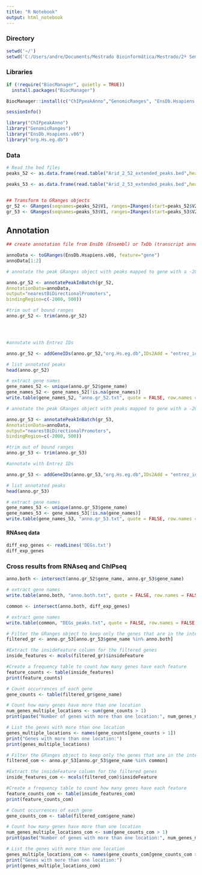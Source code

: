 ```yaml
---
title: "R Notebook"
output: html_notebook
---
```


### Directory

```r
setwd('~/')
setwd('C:/Users/andre/Documents/Mestrado Bioinformática/Mestrado/2º Semestre/OMICs/Aulas praticas/Projecto')
```

### Libraries

```r
if (!require("BiocManager", quietly = TRUE))
  install.packages("BiocManager")

BiocManager::install(c("ChIPpeakAnno","GenomicRanges", "EnsDb.Hsapiens.v86", "org.Hs.eg.db"))
```
```r
sessionInfo()
```


```r
library("ChIPpeakAnno")
library("GenomicRanges")
library("EnsDb.Hsapiens.v86")
library("org.Hs.eg.db")
```

### Data

```r
# Read the bed files
peaks_52 <- as.data.frame(read.table("Arid_2_52_extended_peaks.bed",header = FALSE, sep="\t",stringsAsFactors=FALSE))

peaks_53 <- as.data.frame(read.table("Arid_2_53_extended_peaks.bed",header = FALSE, sep="\t",stringsAsFactors=FALSE))


## Transform to GRanges objects
gr_52 <- GRanges(seqnames=peaks_52$V1, ranges=IRanges(start=peaks_52$V2, end=peaks_52$V3))
gr_53 <- GRanges(seqnames=peaks_53$V1, ranges=IRanges(start=peaks_53$V2, end=peaks_53$V3))

```

## Annotation

```r
## create annotation file from EnsDb (Ensembl) or TxDb (transcript annotation) packages

annoData <- toGRanges(EnsDb.Hsapiens.v86, feature="gene")
annoData[1:2]
```

```r
# annotate the peak GRanges object with peaks mapped to gene with a -2000 and 500 bp window around the TSS

anno.gr_52 <- annotatePeakInBatch(gr_52, 
AnnotationData=annoData, 
output="nearestBiDirectionalPromoters",
bindingRegion=c(-2000, 500))

#trim out of bound ranges
anno.gr_52 <- trim(anno.gr_52)




#annotate with Entrez IDs

anno.gr_52 <- addGeneIDs(anno.gr_52,"org.Hs.eg.db",IDs2Add = "entrez_id")

# list annotated peaks
head(anno.gr_52)

# extract gene names
gene_names_52 <- unique(anno.gr_52$gene_name)
gene_names_52 <- gene_names_52[!is.na(gene_names)]
write.table(gene_names_52, "anno.gr_52.txt", quote = FALSE, row.names = FALSE, col.names = FALSE)

```

```r
# annotate the peak GRanges object with peaks mapped to gene with a -2000 and 500 bp window around the TSS

anno.gr_53 <- annotatePeakInBatch(gr_53, 
AnnotationData=annoData, 
output="nearestBiDirectionalPromoters",
bindingRegion=c(-2000, 500))

#trim out of bound ranges
anno.gr_53 <- trim(anno.gr_53)

#annotate with Entrez IDs

anno.gr_53 <- addGeneIDs(anno.gr_53,"org.Hs.eg.db",IDs2Add = "entrez_id")

# list annotated peaks
head(anno.gr_53)

# extract gene names
gene_names_53 <- unique(anno.gr_53$gene_name)
gene_names_53 <- gene_names_53[!is.na(gene_names)]
write.table(gene_names_53, "anno.gr_53.txt", quote = FALSE, row.names = FALSE, col.names = FALSE)
```

#### RNAseq data

```r
diff_exp_genes <- readLines('DEGs.txt')
diff_exp_genes
```

### Cross results from RNAseq and ChIPseq

```r
anno.both <- intersect(anno.gr_52$gene_name, anno.gr_53$gene_name)

# extract gene names
write.table(anno.both, "anno.both.txt", quote = FALSE, row.names = FALSE, col.names = FALSE)
```

```r
common <- intersect(anno.both, diff_exp_genes)

# extract gene names
write.table(common, "DEGs_peaks.txt", quote = FALSE, row.names = FALSE, col.names = FALSE)
```

```r
# Filter the GRanges object to keep only the genes that are in the intersection of the two samples
filtered_gr <- anno.gr_53[anno.gr_53$gene_name %in% anno.both]

#Extract the insideFeature column for the filtered genes
inside_features <- mcols(filtered_gr)$insideFeature

#Create a frequency table to count how many genes have each feature
feature_counts <- table(inside_features)
print(feature_counts)

# Count occurrences of each gene
gene_counts <- table(filtered_gr$gene_name)

# Count how many genes have more than one location
num_genes_multiple_locations <- sum(gene_counts > 1)
print(paste("Number of genes with more than one location:", num_genes_multiple_locations))

# List the genes with more than one location
genes_multiple_locations <- names(gene_counts[gene_counts > 1])
print("Genes with more than one location:")
print(genes_multiple_locations)
```

```r
# Filter the GRanges object to keep only the genes that are in the intersection of the two samples
filtered_com <- anno.gr_53[anno.gr_53$gene_name %in% common]

#Extract the insideFeature column for the filtered genes
inside_features_com <- mcols(filtered_com)$insideFeature

#Create a frequency table to count how many genes have each feature
feature_counts_com <- table(inside_features_com)
print(feature_counts_com)

# Count occurrences of each gene
gene_counts_com <- table(filtered_com$gene_name)

# Count how many genes have more than one location
num_genes_multiple_locations_com <- sum(gene_counts_com > 1)
print(paste("Number of genes with more than one location:", num_genes_multiple_locations_com))

# List the genes with more than one location
genes_multiple_locations_com <- names(gene_counts_com[gene_counts_com > 1])
print("Genes with more than one location:")
print(genes_multiple_locations_com)

```

